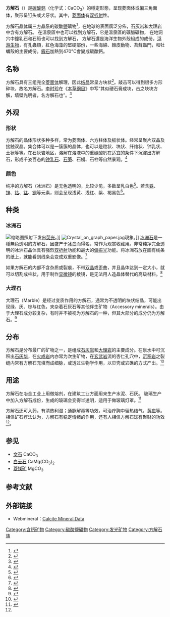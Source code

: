 {{Infobox mineral
| name = 方解石
| category = 碳酸鹽
| boxwidth =
| boxbgcolor =
| image = CalcitePau.jpg
| imagesize =
| formula = [[碳酸鈣|碳酸鈣]]- CaCO<sub>3</sub>
| molweight = 100.09
| color = 無色、白、粉紅、黃、棕色等
| habit = 各種型態
| system = [[三方晶系|三方]]或[[六方晶系|六方晶系]]
| cleavage = {1011}良好解理
| fracture = 貝殼狀
| tenacity = 易脆
| mohs = 3
| luster = 玻璃或珍珠光澤
| refractive = nω = 1.640 - 1.660 nε = 1.486
| fluorescence= 有螢光性
| streak = 白色
| gravity = 2.71
| melt =
| fusibility =
| solubility = 溶於稀鹽酸
| diaphaneity = 透明至半透明
| other =
}}
'''方解石'''（{{lang-en|calcite}}）是[[碳酸鈣|碳酸鈣]]（化学式：CaCO<sub>3</sub>）的穩定形態，呈现菱面体或偏三角面体，聚形呈钉头或犬牙状。其中，[[菱面体|菱面体]]有[[双折射|双折射]]性。

方解石[[晶体|晶体]]属[[三方晶系|三方晶系]]的[[碳酸鹽|碳酸鹽]]礦物<ref>{{cite web|title=方解石|url=http://www.kepu.net.cn/gb/earth/mineral/sight/sgh502.html|website=中国科普博览|accessdate=2017-07-14|archive-date=2020-02-24|archive-url=https://web.archive.org/web/20200224224325/http://www.kepu.net.cn/gb/earth/mineral/sight/sgh502.html|dead-url=no}}</ref>，在地球的表面廣泛分佈，[[石灰岩|石灰岩]]和[[大理岩|大理岩]]中含有方解石。
在溫泉區中也可以找到方解石，它是溫泉區的礦脈礦物，
在地洞穴中鐘乳石和石筍也可以找到方解石，
方解石還是海洋生物外殼組成的成份，[[浮游生物|浮游生物]]，有孔蟲類，紅色海藻的堅硬部份，一些海綿、棘皮動物、苔蘚蟲門，和牡蠣殼的主要成份。[[霰石|霰石]]加熱到470°C會變成碳酸鈣。
==名称==
方解石具有三组完全[[菱面体|菱面体]]解理，因此[[结晶|结晶]]常呈方块状<ref name=zhu>{{cite book|author1=朱倖谊|title=宝石名鉴|date=2011-01-01|publisher=中国轻工业出版社|isbn=7501977275}}</ref>。敲击可以得到很多方形碎块，故名方解石。[[李时珍|李时珍]]在《[[本草纲目|本草纲目]]》中写“其似硬石膏成块，击之块块方解，墙壁光明者，名方解石也”。<ref>{{cite wikisource| author=李时珍| authorlink=李时珍| title=本草纲目|chapter=金石之三|location=[https://zh.wikisource.org/wiki/%E6%9C%AC%E8%8D%89%E7%B6%B1%E7%9B%AE/%E9%87%91%E7%9F%B3%E4%B9%8B%E4%B8%89#.E6.96.B9.E8.A7.A3.E7.9F.B3 方解石]|date=1596|quote=}}</ref>
==外观==
===形状===
{{multiple image
| image1            = Calcite 1 6.png
| caption1          =方解石晶体的形状
| width1            = 200
| image2            = Calcite.png
| width2            = 120
| caption2          =方解石的结构
}}
方解石的晶体形状多种多样，常为菱面体、六方柱体及板状体。经常呈聚片双晶及接触双晶。集合体可以是一簇簇的晶体，也可以是粒状、块状、纤维状、钟乳状、土状等等。在石灰岩地区，溶解在溶液中的重碳酸钙在适宜的条件下沉淀出方解石，形成千姿百态的[[钟乳石|钟乳石]]、[[石笋|石笋]]、石幔、石柱等自然景观。<ref>{{cite book|author1=潘國樑|title=工程地質通論|date=2013-10-23|publisher=台灣五南圖書出版股份有限公司|isbn=9571173711|page=42}}</ref>

===颜色===
纯净的方解石（冰洲石）是无色透明的，比较少见，多数呈乳白色<ref name="Wolfgang F. Tegethoff">
{{Literatur| Autor=Wolfgang F. Tegethoff | Titel=Calciumcarbonat Von der Kreidezeit ins 21. Jahrhundert | Verlag=Springer-Verlag | ISBN=978-3-0348-8259-0 | Jahr=2013 | Online={{Google Buch | BuchID=JdYkBgAAQBAJ | Seite= 10}} | Seiten= 10}}
</ref>。若含[[铁|铁]]、[[锌|锌]]、[[钴|钴]]、[[锰|锰]]、[[铜|铜]]等元素，则会呈现浅黄、浅红、紫、褐黑色<ref>{{cite web|title=Calcite|url=https://www.mindat.org/min-859.html|website=mindat.org and the Hudson Institute of Mineralogy|accessdate=2017-07-14|archive-date=2020-05-14|archive-url=https://web.archive.org/web/20200514111545/https://www.mindat.org/min-859.html|dead-url=no}}</ref>。
{{Gallery
 | title  = 不同颜色的方解石
 | width  = 170
 | height = 180
 | lines  = 2
 | File:Silfurberg.jpg|无色透明的方解石称为冰洲石
 | File:Calcit.jpg|[[墨西哥|墨西哥]]产的绿色的方解石
 | File:Calcite-tch21c.jpg|含[[铁|铁]]的方解石呈现浅红色
 | File:Calcite Nb Medford.jpg | 含[[铌|铌]]的方解石呈现蓝紫色
 | File:Calcite cut.jpg|巴西[[米纳斯吉拉斯州|米纳斯吉拉斯州]]产的经过切割的方解石
}}

==种类==
===冰洲石===
[[File:Fluorescence_in_calcite.jpg|缩略图]]照射下发出[[荧光|荧光]]。]]
[[File:Crystal_on_graph_paper.jpg|thumb]]現象。]]
[[冰洲石|冰洲石]]是一種無色透明的方解石，因盛产于[[冰岛|冰岛]]而得名，常作为观赏收藏用。非常纯净完全透明的冰洲石晶体具有强烈[[双折射|双折射]]功能和最大的[[偏振光|偏振光]]功能。将冰洲石放在画有线条的纸上，就能看到线条会变成双重影像。<ref name=lu>{{cite book|author1=陸啟萍|coauthors=杜雨潔|title=寶石101問，我的第一本珠寶書|date=2015-02-02|publisher=台灣書泉出版社|isbn=9861216480|page=202}}</ref>

如果方解石的内部不含杂质或裂痕，不带[[双晶|双晶]]或歪曲，并且晶体达到一定大小，就可以切割成柱状，用于制作[[显微镜|显微镜]]的棱镜，是无法用人造晶体替代的高级材料。<ref>{{cite book|author1=刘显凡|coauthors=孙传敏|title=矿物学简明教程|date=2013|publisher=地质出版社|location=北京|pages=214-215|edition=第二版}}</ref>

===大理石===
{{main|大理石}}
大理石（Marble）是经过变质作用的方解石，通常为不透明的块状结晶，可能出现绿、灰、棕与红色，夹杂着石灰石等其他伴生矿物（Accessory minerals）。由于大理石成分较复杂，有时并不被视为方解石的一种，但其大部分的成分仍为方解石。<ref>{{cite book|author1=朱倖誼|title=寶石珍賞誌: 暢銷修訂版|page=210|date=2013-03-13|publisher=積木文化|isbn=9865865041}}</ref>
==分布==
方解石是分布最广的矿物之一，是组成[[石灰岩|石灰岩]]和[[大理岩|大理岩]]的主要成分。在泉水中可沉积出[[石灰华|石灰华]]，在[[火成岩|火成岩]]内亦常为次生矿物，在[[玄武岩|玄武岩]]流的杏仁孔穴中，[[沉积岩|沉积岩]]之裂缝内常有方解石充填而成细脉，或透过生物学作用，以贝壳或岩礁的方式产出。<ref>{{cite web|title=方解石|url=http://volcano.gl.ntu.edu.tw/class/calcite.htm|website=Volcano Research Lab|accessdate=2017-07-14|archive-date=2018-06-30|archive-url=https://web.archive.org/web/20180630145251/http://volcano.gl.ntu.edu.tw/class/calcite.htm|dead-url=no}}</ref>

==用途==
方解石在冶金工业上用做熔剂，在建筑工业方面用来生产水泥、石灰。 玻璃生产中加入方解石成份，生成的玻璃会变得半透明，适用于做玻璃灯罩。<ref name=ft>{{cite web|title=方解石矿物介绍|url=http://www.cnpowdertech.com/fjskyy/fjst/kwjs/|website=中国粉体技术网|accessdate=2017-07-14|archive-url=https://web.archive.org/web/20170612060925/http://www.cnpowdertech.com/fjskyy/fjst/kwjs/|archive-date=2017-06-12|dead-url=yes}}</ref>

方解石还可入药，有清热利湿；通脉解毒等功效，可治疗胸中留热结气，[[黄疸|黄疸]]等。相信矿石疗法认为，方解石有稳定情绪的作用，还有人相信方解石球有聚财的功效<ref name=lu/>。

==参见==
{{Commons category|Calcite}}
* [[文石|文石]] CaCO<sub>3</sub>
* [[白云石|白云石]] CaMg(CO<sub>3</sub>)<sub>2</sub>
* [[菱镁矿|菱镁矿]] MgCO<sub>3</sub>

==参考文献==
{{reflist|2}}
==外部链接==
* {{en}}Webmineral：[http://webmineral.com/data/Calcite.shtml Calcite Mineral Data] {{Wayback|url=http://webmineral.com/data/Calcite.shtml |date=20200507200052 }}
{{摩氏硬度}}
{{Authority control}}

[[Category:含钙矿物|Category:含钙矿物]]
[[Category:碳酸鹽礦物|Category:碳酸鹽礦物]]
[[Category:发光矿物|Category:发光矿物]]
[[Category:方解石族|Category:方解石族]]